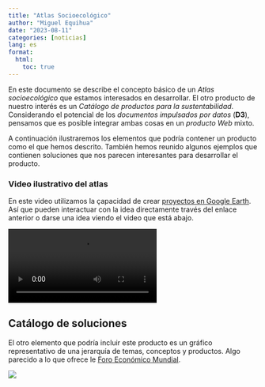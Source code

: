 ```yaml
---
title: "Atlas Socioecológico"
author: "Miguel Equihua"
date: "2023-08-11"
categories: [noticias]
lang: es
format:
  html:
    toc: true
---
```


En este documento se describe el concepto básico de un *Atlas socioecológico* que estamos interesados en desarrollar. El otro producto de nuestro interés es un *Catálogo de productos para la sustentabilidad*. Considerando el potencial de los *documentos impulsados por datos* (**D3**), pensamos que es posible integrar ambas cosas en un *producto Web* mixto.

A continuación ilustraremos los elementos que podría contener un producto como el que hemos descrito. También hemos reunido algunos ejemplos que contienen soluciones que nos parecen interesantes para desarrollar el producto.

### Video ilustrativo del atlas

En este video utilizamos la çapacidad de crear [proyectos en Google Earth](https://earth.google.com/earth/d/1qji025WTTQ6wVb8Nks1iFkoB99ybp0v2?usp=sharing). Así que pueden interactuar con la idea directamente través del enlace anterior o darse una idea viendo el video que está abajo.

![](images/Atlas-Concepto.mp4)

## Catálogo de soluciones

El otro elemento que podría incluir este producto es un gráfico representativo de una jerarquía de temas, conceptos y productos. Algo parecido a lo que ofrece le [Foro Económico Mundial](https://intelligence.weforum.org/topics/a1Gb0000000LHVfEAO).

![](images/Foro-economico.png)
